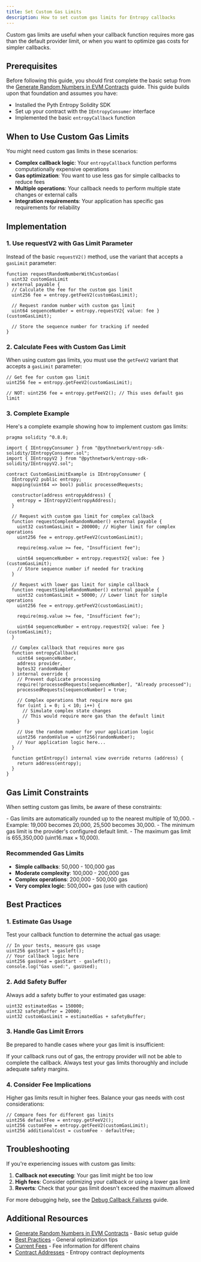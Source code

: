 ```yaml
---
title: Set Custom Gas Limits
description: How to set custom gas limits for Entropy callbacks
---
```



Custom gas limits are useful when your callback function requires more gas than the default provider limit, or when you want to optimize gas costs for simpler callbacks.

## Prerequisites

Before following this guide, you should first complete the basic setup from the [Generate Random Numbers in EVM Contracts](./generate-random-numbers-evm.mdx) guide. This guide builds upon that foundation and assumes you have:

- Installed the Pyth Entropy Solidity SDK
- Set up your contract with the `IEntropyConsumer` interface
- Implemented the basic `entropyCallback` function

## When to Use Custom Gas Limits

You might need custom gas limits in these scenarios:

- **Complex callback logic**: Your `entropyCallback` function performs computationally expensive operations
- **Gas optimization**: You want to use less gas for simple callbacks to reduce fees
- **Multiple operations**: Your callback needs to perform multiple state changes or external calls
- **Integration requirements**: Your application has specific gas requirements for reliability

## Implementation

### 1. Use requestV2 with Gas Limit Parameter

Instead of the basic `requestV2()` method, use the variant that accepts a `gasLimit` parameter:

```solidity copy
function requestRandomNumberWithCustomGas(
  uint32 customGasLimit
) external payable {
  // Calculate the fee for the custom gas limit
  uint256 fee = entropy.getFeeV2(customGasLimit);

  // Request random number with custom gas limit
  uint64 sequenceNumber = entropy.requestV2{ value: fee }(customGasLimit);

  // Store the sequence number for tracking if needed
}

```

### 2. Calculate Fees with Custom Gas Limit

When using custom gas limits, you must use the `getFeeV2` variant that accepts a `gasLimit` parameter:

```solidity copy
// Get fee for custom gas limit
uint256 fee = entropy.getFeeV2(customGasLimit);

// NOT: uint256 fee = entropy.getFeeV2(); // This uses default gas limit
```

### 3. Complete Example

Here's a complete example showing how to implement custom gas limits:

```solidity copy
pragma solidity ^0.8.0;

import { IEntropyConsumer } from "@pythnetwork/entropy-sdk-solidity/IEntropyConsumer.sol";
import { IEntropyV2 } from "@pythnetwork/entropy-sdk-solidity/IEntropyV2.sol";

contract CustomGasLimitExample is IEntropyConsumer {
  IEntropyV2 public entropy;
  mapping(uint64 => bool) public processedRequests;

  constructor(address entropyAddress) {
    entropy = IEntropyV2(entropyAddress);
  }

  // Request with custom gas limit for complex callback
  function requestComplexRandomNumber() external payable {
    uint32 customGasLimit = 200000; // Higher limit for complex operations
    uint256 fee = entropy.getFeeV2(customGasLimit);

    require(msg.value >= fee, "Insufficient fee");

    uint64 sequenceNumber = entropy.requestV2{ value: fee }(customGasLimit);
    // Store sequence number if needed for tracking
  }

  // Request with lower gas limit for simple callback
  function requestSimpleRandomNumber() external payable {
    uint32 customGasLimit = 50000; // Lower limit for simple operations
    uint256 fee = entropy.getFeeV2(customGasLimit);

    require(msg.value >= fee, "Insufficient fee");

    uint64 sequenceNumber = entropy.requestV2{ value: fee }(customGasLimit);
  }

  // Complex callback that requires more gas
  function entropyCallback(
    uint64 sequenceNumber,
    address provider,
    bytes32 randomNumber
  ) internal override {
    // Prevent duplicate processing
    require(!processedRequests[sequenceNumber], "Already processed");
    processedRequests[sequenceNumber] = true;

    // Complex operations that require more gas
    for (uint i = 0; i < 10; i++) {
      // Simulate complex state changes
      // This would require more gas than the default limit
    }

    // Use the random number for your application logic
    uint256 randomValue = uint256(randomNumber);
    // Your application logic here...
  }

  function getEntropy() internal view override returns (address) {
    return address(entropy);
  }
}

```

## Gas Limit Constraints

When setting custom gas limits, be aware of these constraints:

<Callout type="info" title="Gas Limit Rules">
  - Gas limits are automatically rounded up to the nearest multiple of 10,000. -
  Example: 19,000 becomes 20,000, 25,500 becomes 30,000. - The minimum gas limit
  is the provider's configured default limit. - The maximum gas limit is
  655,350,000 (uint16.max × 10,000).
</Callout>

### Recommended Gas Limits

- **Simple callbacks**: 50,000 - 100,000 gas
- **Moderate complexity**: 100,000 - 200,000 gas
- **Complex operations**: 200,000 - 500,000 gas
- **Very complex logic**: 500,000+ gas (use with caution)

## Best Practices

### 1. Estimate Gas Usage

Test your callback function to determine the actual gas usage:

```solidity copy
// In your tests, measure gas usage
uint256 gasStart = gasleft();
// Your callback logic here
uint256 gasUsed = gasStart - gasleft();
console.log("Gas used:", gasUsed);
```

### 2. Add Safety Buffer

Always add a safety buffer to your estimated gas usage:

```solidity copy
uint32 estimatedGas = 150000;
uint32 safetyBuffer = 20000;
uint32 customGasLimit = estimatedGas + safetyBuffer;
```

### 3. Handle Gas Limit Errors

Be prepared to handle cases where your gas limit is insufficient:

<Callout type="warning" emoji="⚠️">
  If your callback runs out of gas, the entropy provider will not be able to
  complete the callback. Always test your gas limits thoroughly and include
  adequate safety margins.
</Callout>

### 4. Consider Fee Implications

Higher gas limits result in higher fees. Balance your gas needs with cost considerations:

```solidity copy
// Compare fees for different gas limits
uint256 defaultFee = entropy.getFeeV2();
uint256 customFee = entropy.getFeeV2(customGasLimit);
uint256 additionalCost = customFee - defaultFee;
```

## Troubleshooting

If you're experiencing issues with custom gas limits:

1. **Callback not executing**: Your gas limit might be too low
2. **High fees**: Consider optimizing your callback or using a lower gas limit
3. **Reverts**: Check that your gas limit doesn't exceed the maximum allowed

For more debugging help, see the [Debug Callback Failures](/entropy/debug-callback-failures) guide.

## Additional Resources

- [Generate Random Numbers in EVM Contracts](/entropy/generate-random-numbers/evm) - Basic setup guide
- [Best Practices](/entropy/best-practices) - General optimization tips
- [Current Fees](/entropy/current-fees) - Fee information for different chains
- [Contract Addresses](/entropy/contract-addresses) - Entropy contract deployments
